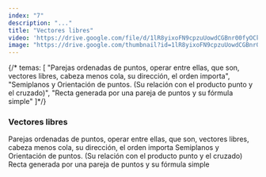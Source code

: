 ```yaml
---
index: "7"
description: "..."
title: "Vectores libres"
video: 'https://drive.google.com/file/d/1lR8yixoFN9cpzuUowdCGBnr00fyOCkv2/preview'
image: "https://drive.google.com/thumbnail?id=1lR8yixoFN9cpzuUowdCGBnr00fyOCkv2"
---
```


{/* temas: [
    "Parejas ordenadas de puntos, operar entre ellas, que son, vectores libres, cabeza menos cola, su dirección, el orden importa",
    "Semiplanos y Orientación de puntos. (Su relación con el producto punto y el cruzado)",
    "Recta generada por una pareja de puntos y su fórmula simple"
]*/}

### Vectores libres

Parejas ordenadas de puntos, operar entre ellas, que son, vectores libres, cabeza menos cola, su dirección, el orden importa
Semiplanos y Orientación de puntos. (Su relación con el producto punto y el cruzado)
Recta generada por una pareja de puntos y su fórmula simple
